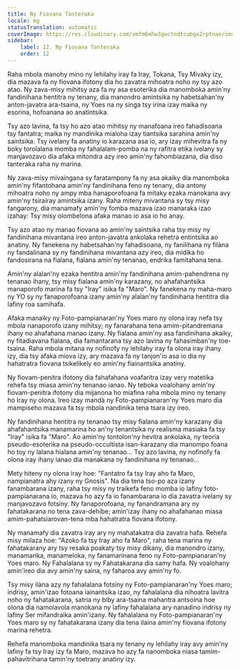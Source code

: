 ```yaml
---
title: Ny Fiovana Tanteraka
locale: mg
statusTranslation: automatic
coverImage: https://res.cloudinary.com/xmfm6mhw3gwctndtcubgx2rptnae/image/upload/v1740468922/small_cover_tratado_de_psicologia_revolucionaria_a4c0dca4e0.webp
sidebar:
    label: 12. Ny Fiovana Tanteraka
    order: 12
---
```

Raha mbola manohy mino ny lehilahy iray fa Iray, Tokana, Tsy Mivaky izy, dia mazava fa ny fiovana ifotony dia ho zavatra mihoatra noho ny tsy azo atao. Ny zava-misy mihitsy aza fa ny asa esoterika dia manomboka amin'ny fandinihana hentitra ny tenany, dia manondro amintsika ny habetsahan'ny anton-javatra ara-tsaina, ny Yoes na ny singa tsy irina izay maika ny esorina, hofoanana ao anatintsika.

Tsy azo lavina, fa tsy ho azo atao mihitsy ny manafoana ireo fahadisoana tsy fantatra; maika ny mandinika mialoha izay tiantsika sarahina amin'ny saintsika. Tsy ivelany fa anatiny io karazana asa io, ary izay mihevitra fa ny boky torolalana momba ny fahalalam-pomba na ny rafitra etika ivelany sy manjavozavo dia afaka mitondra azy ireo amin'ny fahombiazana, dia diso tanteraka raha ny marina.

Ny zava-misy mivaingana sy faratampony fa ny asa akaiky dia manomboka amin'ny fifantohana amin'ny fandinihana feno ny tenany, dia antony mihoatra noho ny ampy mba hanaporofoana fa mitaky ezaka manokana avy amin'ny tsirairay amintsika izany. Raha miteny mivantana sy tsy misy fangarony, dia manamafy amin'ny fomba mazava izao manaraka izao izahay: Tsy misy olombelona afaka manao io asa io ho anay.

Tsy azo atao ny manao fiovana ao amin'ny saintsika raha tsy misy ny fandinihana mivantana ireo anton-javatra ankolaka rehetra entintsika ao anatiny. Ny fanekena ny habetsahan'ny fahadisoana, ny fanilihana ny filàna ny fandalinana sy ny fandinihana mivantana azy ireo, dia midika ho fandosirana na fialana, fialana amin'ny tenanao, endrika famitahana tena.

Amin'ny alalan'ny ezaka hentitra amin'ny fandinihana amim-pahendrena ny tenanao ihany, tsy misy fialana amin'ny karazany, no ahafahantsika manaporofo marina fa tsy "Iray" isika fa "Maro". Ny fanekena ny maha-maro ny YO sy ny fanaporofoana izany amin'ny alalan'ny fandinihana hentitra dia lafiny roa samihafa.

Afaka manaiky ny Foto-pampianaran'ny Yoes maro ny olona iray nefa tsy mbola nanaporofo izany mihitsy; ny fanarahana tena amim-pitandremana ihany no ahafahana manao izany. Ny fialana amin'ny asa fandinihana akaiky, ny fitadiavana fialana, dia famantarana tsy azo lavina ny fahasimban'ny toe-tsaina. Raha mbola mitana ny nofinofy ny lehilahy iray fa olona iray ihany izy, dia tsy afaka miova izy, ary mazava fa ny tanjon'io asa io dia ny hahatratra fiovana tsikelikely eo amin'ny fiainantsika anatiny.

Ny fiovam-penitra ifotony dia fahafahana voafaritra izay very matetika rehefa tsy miasa amin'ny tenanao ianao. Ny teboka voalohany amin'ny fiovam-penitra ifotony dia mijanona ho miafina raha mbola mino ny tenany ho Iray ny olona. Ireo izay mandà ny Foto-pampianaran'ny Yoes maro dia mampiseho mazava fa tsy mbola nandinika tena tsara izy ireo.

Ny fandinihana hentitra ny tenanao tsy misy fialana amin'ny karazany dia ahafahantsika manamarina ho an'ny tenantsika ny realisma masiaka fa tsy "Iray" isika fa "Maro". Ao amin'ny tontolon'ny hevitra ankolaka, ny teoria pseudo-esoterika na pseudo-occultista isan-karazany dia manompo foana ho toy ny lalana hialana amin'ny tenanao... Tsy azo lavina, ny nofinofy fa olona iray ihany ianao dia manakana ny fandinihana ny tenanao...

Mety hiteny ny olona iray hoe: "Fantatro fa tsy Iray aho fa Maro, nampianatra ahy izany ny Gnosis". Na dia tena tso-po aza izany fanambarana izany, raha tsy misy ny traikefa feno momba io lafiny foto-pampianarana io, mazava ho azy fa io fanambarana io dia zavatra ivelany sy manjavozavo fotsiny. Ny fanaporofoana, ny fanandramana ary ny fahatakarana no tena zava-dehibe; amin'izay ihany no ahafahanao miasa amim-pahatsiarovan-tena mba hahatratra fiovana ifotony.

Ny manamafy dia zavatra iray ary ny mahatakatra dia zavatra hafa. Rehefa misy milaza hoe: "Azoko fa tsy Iray aho fa Maro", raha tena marina ny fahatakarany ary tsy resaka poakaty tsy misy dikany, dia manondro izany, manamarika, manameloka, ny fanamarinana feno ny Foto-pampianaran'ny Yoes maro. Ny Fahalalana sy ny Fahatakarana dia samy hafa. Ny voalohany amin'ireo dia avy amin'ny saina, ny faharoa avy amin'ny fo.

Tsy misy ilàna azy ny fahalalana fotsiny ny Foto-pampianaran'ny Yoes maro; indrisy, amin'izao fotoana iainantsika izao, ny fahalalana dia nihoatra lavitra noho ny fahatakarana, satria ny biby ara-tsaina mahantra antsoina hoe olona dia namolavola manokana ny lafiny fahalalana ary nanadino indrisy ny lafiny Ser mifandraika amin'izany. Ny fahalalana ny Foto-pampianaran'ny Yoes maro sy ny fahatakarana izany dia tena ilaina amin'ny fiovana ifotony marina rehetra.

Rehefa manomboka mandinika tsara ny tenany ny lehilahy iray avy amin'ny lafiny fa tsy Iray izy fa Maro, mazava ho azy fa nanomboka niasa tamim-pahavitrihana tamin'ny toetrany anatiny izy.

